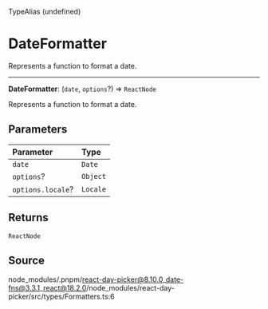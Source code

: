 <SectionTitle>TypeAlias (undefined)</SectionTitle>

# DateFormatter

<Description>
Represents a function to format a date.
</Description>

---

<a id="undefined" name="undefined"></a>

<SignatureMemberIdentifier>**DateFormatter**: (`date`, `options`?) => `ReactNode`</SignatureMemberIdentifier>

Represents a function to format a date.

## Parameters

| Parameter | Type |
| :------ | :------ |
| `date` | `Date` |
| `options`? | `Object` |
| `options.locale`? | `Locale` |

## Returns

`ReactNode`

## Source

node\_modules/.pnpm/react-day-picker@8.10.0\_date-fns@3.3.1\_react@18.2.0/node\_modules/react-day-picker/src/types/Formatters.ts:6
